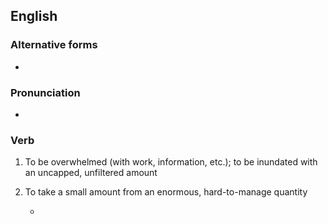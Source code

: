 ==English==

===Alternative forms===
* {{l|en|drink from the fire hydrant}}

===Pronunciation===
* {{audio|en|en-au-drink from a firehose.ogg|Audio (AU)}}

===Verb===
{{en-verb|drink<,,drank,drunk> from a firehose}}

# {{lb|en|idiomatic}} To be overwhelmed (with work, information, etc.); to be inundated with an uncapped, unfiltered amount
# {{lb|en|idiomatic}} To take a small amount from an enormous, hard-to-manage quantity
#* {{quote-text|en|year=2004|author=Anthony G. Wilhelm|title=Digital Nation: Toward an Inclusive Information Society|page=20|passage=If we are to be '''drinking from a firehose''', with billions of web pages at our fingertips, then we should possess the skills to manage its flow.}}